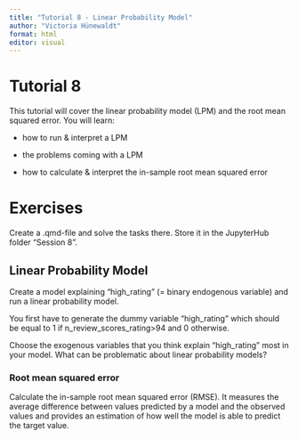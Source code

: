 ---
title: "Tutorial 8 - Linear Probability Model"
author: "Victoria Hünewaldt"
format: html
editor: visual
---

# Tutorial 8

This tutorial will cover the linear probability model (LPM) and the root mean squared error. You will learn:

-   how to run & interpret a LPM

-   the problems coming with a LPM

-   how to calculate & interpret the in-sample root mean squared error

# Exercises

Create a .qmd-file and solve the tasks there. Store it in the JupyterHub folder "Session 8".

## Linear Probability Model

Create a model explaining "high_rating" (= binary endogenous variable) and run a linear probability model.

You first have to generate the dummy variable "high_rating" which should be equal to 1 if n_review_scores_rating\>94 and 0 otherwise.

Choose the exogenous variables that you think explain "high_rating" most in your model. What can be problematic about linear probability models?

### Root mean squared error

Calculate the in-sample root mean squared error (RMSE). It measures the average difference between values predicted by a model and the observed values and provides an estimation of how well the model is able to predict the target value.
